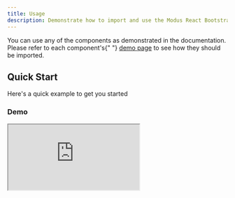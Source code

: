 ```yaml
---
title: Usage
description: Demonstrate how to import and use the Modus React Bootstrap components.
---
```



<article id="main" className="pr-3">
  <p>
    You can use any of the components as demonstrated in the documentation.
    Please refer to each component's{" "}
    <a href="/components/cards/">demo page</a> to see how they should be
    imported.
  </p>
  <h2 id="quick-start" className="h1 font-weight-bold mt-5">
    Quick Start
    <a
      className="header-link text-light text-decoration-none font-weight-normal"
      href="#quick-start"
      aria-label="anchor"
    ></a>
  </h2>
  <p>Here's a quick example to get you started</p>
  <CodeHighlight
    code={UsageExample}
  />

  <h3 id="demo" className="font-weight-bold mt-3">
    Demo
  </h3>
  <div style={{ position: "relative", display: "flex" }}>
    <iframe
      src="https://codesandbox.io/embed/confident-benz-2dwlu?fontsize=14&hidenavigation=1&theme=dark"
      style={{
        width: "100%",
        height: "500px",
        border: 0,
        borderRadius: "4px",
        overflow: "hidden",
      }}
      title="confident-benz-2dwlu"
      sandbox="allow-modals allow-forms allow-popups allow-scripts allow-same-origin"
    ></iframe>
  </div>
</article>
